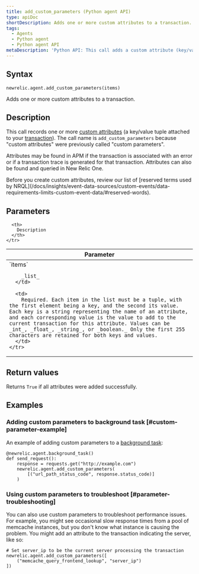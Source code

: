 ```yaml
---
title: add_custom_parameters (Python agent API)
type: apiDoc
shortDescription: Adds one or more custom attributes to a transaction.
tags:
  - Agents
  - Python agent
  - Python agent API
metaDescription: 'Python API: This call adds a custom attribute (key/value tuple) to a transaction.'
---
```


## Syntax

```
newrelic.agent.add_custom_parameters(items)
```

Adds one or more custom attributes to a transaction.

## Description

This call records one or more [custom attributes](/docs/accounts-partnerships/education/getting-started-new-relic/glossary#attribute) (a key/value tuple attached to your [transaction](/docs/accounts-partnerships/education/getting-started-new-relic/glossary#transaction)). The call name is `add_custom_parameters` because "custom attributes" were previously called "custom parameters".

Attributes may be found in APM if the transaction is associated with an error or if a transaction trace is generated for that transaction. Attributes can also be found and queried in New Relic One.

<Callout variant="important">
  Before you create custom attributes, review our list of [reserved terms used by NRQL](/docs/insights/event-data-sources/custom-events/data-requirements-limits-custom-event-data/#reserved-words).
</Callout>

## Parameters

<table>
  <thead>
    <tr>
      <th width="25%">
        Parameter
      </th>

      <th>
        Description
      </th>
    </tr>
  </thead>

  <tbody>
    <tr>
      <td>
        `items`

        _list_
      </td>

      <td>
        Required. Each item in the list must be a tuple, with the first element being a key, and the second its value. Each key is a string representing the name of an attribute, and each corresponding value is the value to add to the current transaction for this attribute. Values can be _int_, _float_, _string_, or _boolean._ Only the first 255 characters are retained for both keys and values.
      </td>
    </tr>
  </tbody>
</table>

## Return values

Returns `True` if all attributes were added successfully.

## Examples

### Adding custom parameters to background task [#custom-parameter-example]

An example of adding custom parameters to a [background task](/docs/agents/python-agent/python-agent-api/background_task):

```
@newrelic.agent.background_task()
def send_request():
    response = requests.get("http://example.com")
    newrelic.agent.add_custom_parameters(
        [("url_path_status_code", response.status_code)]
    )
```

### Using custom parameters to troubleshoot [#parameter-troubleshooting]

You can also use custom parameters to troubleshoot performance issues. For example, you might see occasional slow response times from a pool of memcache instances, but you don't know what instance is causing the problem. You might add an attribute to the transaction indicating the server, like so:

```
# Set server_ip to be the current server processing the transaction
newrelic.agent.add_custom_parameters([
    ("memcache_query_frontend_lookup", "server_ip")
])
```
